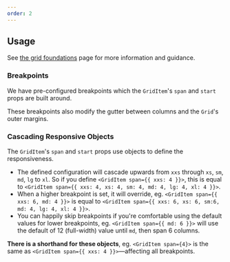 ```yaml
---
order: 2
---
```



## Usage

See [the grid foundations](/foundations/grid-new) page for more information and guidance.

### Breakpoints

We have pre-configured breakpoints which the `GridItem`'s `span` and `start` props are built around.

These breakpoints also modify the gutter between columns and the `Grid`'s outer margins.

<BreakpointsTable />

### Cascading Responsive Objects

The `GridItem`'s `span` and `start` props use objects to define the responsiveness.

- The defined configuration will cascade upwards from `xxs` through `xs`, `sm`, `md`, `lg` to `xl`. So if you define `<GridItem span={{ xxs: 4 }}>`, this is equal to `<GridItem span={{ xxs: 4, xs: 4, sm: 4, md: 4, lg: 4, xl: 4 }}>`.
- When a higher breakpoint is set, it will override, eg. `<GridItem span={{ xxs: 6, md: 4 }}>` is equal to `<GridItem span={{ xxs: 6, xs: 6, sm:6, md: 4, lg: 4, xl: 4 }}>`.
- You can happily skip breakpoints if you're comfortable using the default values for lower breakpoints, eg. `<GridItem span={{ md: 6 }}>` will use the default of 12 (full-width) value until `md`, then span 6 columns.

**There is a shorthand for these objects**, eg. `<GridItem span={4}>` is the same as `<GridItem span={{ xxs: 4 }}>`—affecting all breakpoints.
